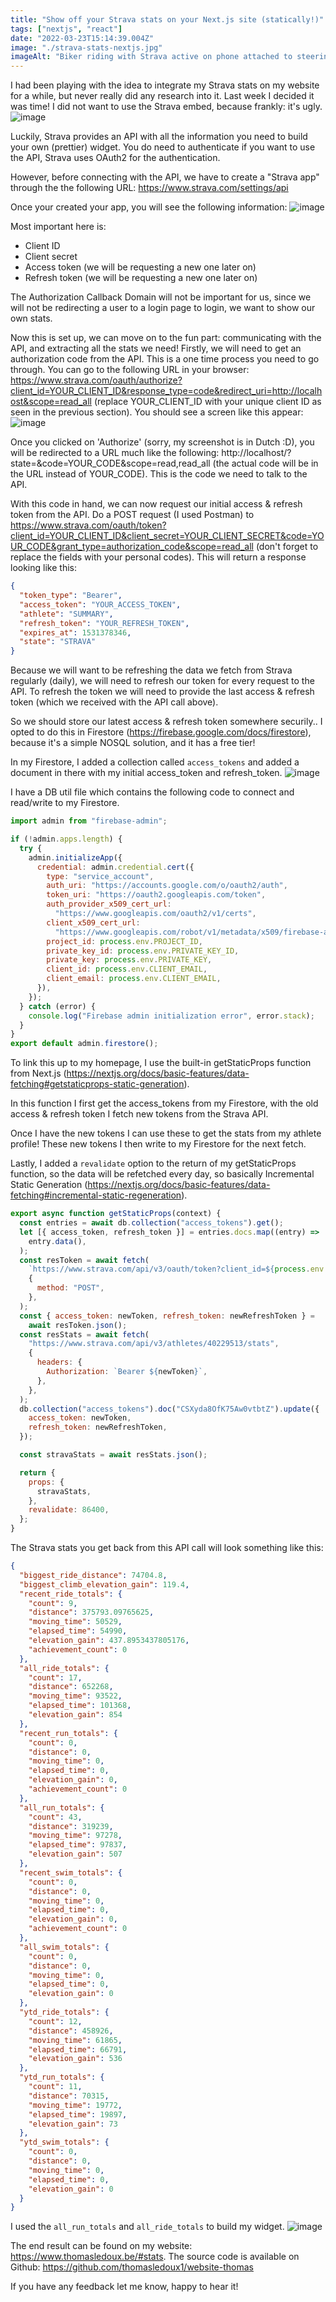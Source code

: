 ```yaml
---
title: "Show off your Strava stats on your Next.js site (statically!)"
tags: ["nextjs", "react"]
date: "2022-03-23T15:14:39.004Z"
image: "./strava-stats-nextjs.jpg"
imageAlt: "Biker riding with Strava active on phone attached to steering wheel"
---
```


I had been playing with the idea to integrate my Strava stats on my website for a
while, but never really did any research into it. Last week I decided it was time!
I did not want to use the Strava embed, because frankly: it's ugly. ![image](https://dev-to-uploads.s3.amazonaws.com/uploads/articles/rgakskfwe0hacvn35cr5.png)

Luckily, Strava provides an API with all the information you need to build your own (prettier) widget.
You do need to authenticate if you want to use the API, Strava uses OAuth2 for the authentication.

However, before connecting with the API, we have to create a "Strava app" through the the following URL: https://www.strava.com/settings/api

Once your created your app, you will see the following information:
![image](https://dev-to-uploads.s3.amazonaws.com/uploads/articles/w136gqcwtqrrsssgq3pe.png)

Most important here is:

- Client ID
- Client secret
- Access token (we will be requesting a new one later on)
- Refresh token (we will be requesting a new one later on)

The Authorization Callback Domain will not be important for us, since we will not be redirecting a user to a login page to login, we want to show our own stats.

Now this is set up, we can move on to the fun part: communicating with the API, and extracting all the stats we need!
Firstly, we will need to get an authorization code from the API. This is a one time process you need to go through.
You can go to the following URL in your browser: https://www.strava.com/oauth/authorize?client_id=YOUR_CLIENT_ID&response_type=code&redirect_uri=http://localhost&scope=read_all (replace YOUR_CLIENT_ID with your unique client ID as seen in the previous section).
You should see a screen like this appear:
![image](https://dev-to-uploads.s3.amazonaws.com/uploads/articles/945z4q8yf9x1deegq68p.png)

Once you clicked on 'Authorize' (sorry, my screenshot is in Dutch :D), you will be redirected to a URL much like the following: http://localhost/?state=&code=YOUR_CODE&scope=read,read_all (the actual code will be in the URL instead of YOUR_CODE).
This is the code we need to talk to the API.

With this code in hand, we can now request our initial access & refresh token from the API. Do a POST request (I used Postman) to https://www.strava.com/oauth/token?client_id=YOUR_CLIENT_ID&client_secret=YOUR_CLIENT_SECRET&code=YOUR_CODE&grant_type=authorization_code&scope=read_all (don't forget to replace the fields with your personal codes).
This will return a response looking like this:

```json
{
  "token_type": "Bearer",
  "access_token": "YOUR_ACCESS_TOKEN",
  "athlete": "SUMMARY",
  "refresh_token": "YOUR_REFRESH_TOKEN",
  "expires_at": 1531378346,
  "state": "STRAVA"
}
```

Because we will want to be refreshing the data we fetch from Strava regularly (daily), we will need to refresh our token for every request to the API. To refresh the token we will need to provide the last access & refresh token (which we received with the API call above).

So we should store our latest access & refresh token somewhere securily.. I opted to do this in Firestore (https://firebase.google.com/docs/firestore), because it's a simple NOSQL solution, and it has a free tier!

In my Firestore, I added a collection called `access_tokens` and added a document in there with my initial access_token and refresh_token.
![image](https://dev-to-uploads.s3.amazonaws.com/uploads/articles/djd8q99lp2meta2pgotp.png)

I have a DB util file which contains the following code to connect and read/write to my Firestore.

```javascript
import admin from "firebase-admin";

if (!admin.apps.length) {
  try {
    admin.initializeApp({
      credential: admin.credential.cert({
        type: "service_account",
        auth_uri: "https://accounts.google.com/o/oauth2/auth",
        token_uri: "https://oauth2.googleapis.com/token",
        auth_provider_x509_cert_url:
          "https://www.googleapis.com/oauth2/v1/certs",
        client_x509_cert_url:
          "https://www.googleapis.com/robot/v1/metadata/x509/firebase-adminsdk-j3bwb%40personal-website-e4e38.iam.gserviceaccount.com",
        project_id: process.env.PROJECT_ID,
        private_key_id: process.env.PRIVATE_KEY_ID,
        private_key: process.env.PRIVATE_KEY,
        client_id: process.env.CLIENT_EMAIL,
        client_email: process.env.CLIENT_EMAIL,
      }),
    });
  } catch (error) {
    console.log("Firebase admin initialization error", error.stack);
  }
}
export default admin.firestore();
```

To link this up to my homepage, I use the built-in getStaticProps function from Next.js (https://nextjs.org/docs/basic-features/data-fetching#getstaticprops-static-generation).

In this function I first get the access_tokens from my Firestore, with the old access & refresh token I fetch new tokens from the Strava API.

Once I have the new tokens I can use these to get the stats from my athlete profile! These new tokens I then write to my Firestore for the next fetch.

Lastly, I added a `revalidate` option to the return of my getStaticProps function, so the data will be refetched every day, so basically Incremental Static Generation (https://nextjs.org/docs/basic-features/data-fetching#incremental-static-regeneration).

```javascript
export async function getStaticProps(context) {
  const entries = await db.collection("access_tokens").get();
  let [{ access_token, refresh_token }] = entries.docs.map((entry) =>
    entry.data(),
  );
  const resToken = await fetch(
    `https://www.strava.com/api/v3/oauth/token?client_id=${process.env.CLIENT_ID_STRAVA}&client_secret=${process.env.CLIENT_SECRET_STRAVA}&grant_type=refresh_token&refresh_token=${refresh_token}`,
    {
      method: "POST",
    },
  );
  const { access_token: newToken, refresh_token: newRefreshToken } =
    await resToken.json();
  const resStats = await fetch(
    "https://www.strava.com/api/v3/athletes/40229513/stats",
    {
      headers: {
        Authorization: `Bearer ${newToken}`,
      },
    },
  );
  db.collection("access_tokens").doc("CSXyda8OfK75Aw0vtbtZ").update({
    access_token: newToken,
    refresh_token: newRefreshToken,
  });

  const stravaStats = await resStats.json();

  return {
    props: {
      stravaStats,
    },
    revalidate: 86400,
  };
}
```

The Strava stats you get back from this API call will look something like this:

```json
{
  "biggest_ride_distance": 74704.8,
  "biggest_climb_elevation_gain": 119.4,
  "recent_ride_totals": {
    "count": 9,
    "distance": 375793.09765625,
    "moving_time": 50529,
    "elapsed_time": 54990,
    "elevation_gain": 437.8953437805176,
    "achievement_count": 0
  },
  "all_ride_totals": {
    "count": 17,
    "distance": 652268,
    "moving_time": 93522,
    "elapsed_time": 101368,
    "elevation_gain": 854
  },
  "recent_run_totals": {
    "count": 0,
    "distance": 0,
    "moving_time": 0,
    "elapsed_time": 0,
    "elevation_gain": 0,
    "achievement_count": 0
  },
  "all_run_totals": {
    "count": 43,
    "distance": 319239,
    "moving_time": 97278,
    "elapsed_time": 97837,
    "elevation_gain": 507
  },
  "recent_swim_totals": {
    "count": 0,
    "distance": 0,
    "moving_time": 0,
    "elapsed_time": 0,
    "elevation_gain": 0,
    "achievement_count": 0
  },
  "all_swim_totals": {
    "count": 0,
    "distance": 0,
    "moving_time": 0,
    "elapsed_time": 0,
    "elevation_gain": 0
  },
  "ytd_ride_totals": {
    "count": 12,
    "distance": 458926,
    "moving_time": 61865,
    "elapsed_time": 66791,
    "elevation_gain": 536
  },
  "ytd_run_totals": {
    "count": 11,
    "distance": 70315,
    "moving_time": 19772,
    "elapsed_time": 19897,
    "elevation_gain": 73
  },
  "ytd_swim_totals": {
    "count": 0,
    "distance": 0,
    "moving_time": 0,
    "elapsed_time": 0,
    "elevation_gain": 0
  }
}
```

I used the `all_run_totals` and `all_ride_totals` to build my widget.
![image](https://dev-to-uploads.s3.amazonaws.com/uploads/articles/xp2f9dg9yyqy0pm22v3b.png)

The end result can be found on my website: https://www.thomasledoux.be/#stats.
The source code is available on Github: https://github.com/thomasledoux1/website-thomas

If you have any feedback let me know, happy to hear it!
